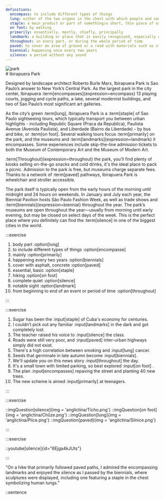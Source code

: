 ```yaml
---
definitions:
  encompass: to include different types of things
  lung: either of the two organs in the chest with which people and some animals breathe
  staple: a main product or part of something/a short, thin piece of wire used to fasten sheets of paper together
  on foot: by walking
  primarily: essentially, mostly, chiefly, principally
  landmark: a building or place that is easily recognized, especially one that you can use to judge where you are
  throughout: in every part, or during the whole period of time
  paved: to cover an area of ground or a road with materials such as stone, concrete, or bricks that will form a hard, level surface
  biennial: happening once every two years
  silence: a period without any sound
---
```



<Introduction></Introduction>

<img className="max-w-3xl h-auto mx-auto rounded-md mt-10" src="/article/eng.jpg" alt="park"/>

<article className="shadow-md relative bg-white mx-auto w-9/12 px-5 py-8 mt-[-150px] rounded-md">
# Ibirapuera Park

Designed by landscape architect Roberto Burle Marx, Ibirapuera Park is
Sao Paulo’s answer to New York’s Central Park. As the largest park in
the city center, Ibirapuera :term[encompasses]{expression=encompass}
13 playing courts, jogging and cycle paths, a lake, several modernist
buildings, and two of Sao Paulo’s most significant art galleries.

As the city’s green :term[lung], Ibirapuera
Park is a :term[staple] of
Sao Paulo sightseeing tours, which typically transport you between urban
highlights - including Republic Square (Praca da Republica), Paulista
Avenue (Avenida Paulista), and Liberdade (Bairro da Liberdade) - by bus
and bike, or :term[on foot]. Several walking tours focus
:term[primarily] on the park, and the museums and
:term[landmarks]{expression=landmark} it encompasses. Some experiences include skip-the-line admission tickets to
both the Museum of Contemporary Art and the Museum of Modern Art.

:term[Throughout]{expression=throughout} the park,
you’ll find plenty of kiosks selling on-the-go snacks and cold drinks,
it's the ideal place to pack a picnic. Admission to the park is free,
but museums charge separate fees. Thanks to a network of
:term[paved] pathways, Ibirapuera Park is wheelchair and stroller accessible.

The park itself is typically open from the early hours of the morning until midnight and 24 hours on weekends. In January and July each year, the Biennial Pavilion hosts São Paulo Fashion Week, as well as trade shows and :term[biennials]{expression=biennial} throughout the year. The park’s museums are open throughout the year—usually from morning until early evening, but may be closed on select days of the week. This is the perfect place where you definitely can find the :term[silence] in one of the biggest cities in the world.
</article>

<Task1></Task1>

:::exercise

1. body part :option[lung]
1. to include different types of things :option[encompasse]
1. mainly :option[primarily]
1. happening every two years :option[biennials]
1. cover with asphalt, concrete :option[paved]
1. essential, basic :option[staple]
1. hiking :option[on foot]
1. complete quiet :option[silence]
1. notable sight :option[landmark]
1. from beginning to end of an event or period of time :option[throughout]

:::

<Task2></Task2>

:::exercise

1. Sugar has been the :input[staple] of Cuba's economy for centuries.
1. I couldn’t pick out any familiar :input[landmarks] in the dark and got completely lost.
1. The teacher raised his voice to :input[silence] the class.
1. Roads were still very poor, and :input[paved] inter-urban highways simply did not exist.
1. There's a high correlation between smoking and :input[lung] cancer.
1. Seeds that germinate in late autumn become :input[biennials].
1. We'll update you on this news story :input[throughout] the day.
1. It's a small town with limited parking, so best explored :input[on foot] .
1. The plan :input[encompasses] repaving the street and planting 40 new trees.
1. The new scheme is aimed :input[primarily] at teenagers.

:::

<Task3></Task3>

:::exercise

<Cviceni>
  ::imgQuestion[silence]{img = 'anglictina/Ticho.png'}
  ::imgQuestion[on foot]{img = 'anglictina/Chůze.png'}
  ::imgQuestion[lung]{img = 'anglictina/Plíce.png'}
  ::imgQuestion[paved]{img = 'anglictina/Silnice.png'}
</Cviceni>

:::

<Task4></Task4>

:::exercise

::youtube[silence]{id="6Ejga4kJUts"}

:::

<Task5></Task5>

"On a hike that primarily followed paved paths, I admired the encompassing landmarks and enjoyed the silence as I passed by the biennials, where sculptures were displayed, including one featuring a staple in the chest symbolizing human lungs."

::sentence
